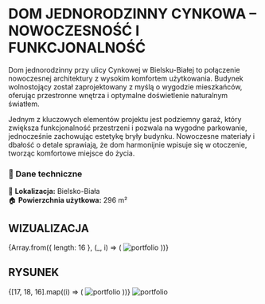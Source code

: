 
# **DOM JEDNORODZINNY CYNKOWA – NOWOCZESNOŚĆ I FUNKCJONALNOŚĆ**  

Dom jednorodzinny przy ulicy Cynkowej w Bielsku-Białej to połączenie nowoczesnej architektury z wysokim komfortem użytkowania. Budynek wolnostojący został zaprojektowany z myślą o wygodzie mieszkańców, oferując przestronne wnętrza i optymalne doświetlenie naturalnym światłem.  

Jednym z kluczowych elementów projektu jest podziemny garaż, który zwiększa funkcjonalność przestrzeni i pozwala na wygodne parkowanie, jednocześnie zachowując estetykę bryły budynku. Nowoczesne materiały i dbałość o detale sprawiają, że dom harmonijnie wpisuje się w otoczenie, tworząc komfortowe miejsce do życia.  

### **📌 Dane techniczne**  
📍 **Lokalizacja:** Bielsko-Biała  
🏠 **Powierzchnia użytkowa:** 296 m²  

## WIZUALIZACJA

<div style={{ display: 'grid', gridTemplateColumns: 'repeat(3, 1fr)', gap: '14px' }}>
  {Array.from({ length: 16 }, (_, i) => (
    <Zoom key={i}>
      <img 
        alt="portfolio" 
        src={`/compressed/jedno/cynk/${i + 1}.jpg`} 
        style={{ width: '100%', height: 'auto', objectFit: 'cover' }} 
      />
    </Zoom>
  ))}
</div>

## RYSUNEK

<div style={{ display: 'grid', gridTemplateColumns: 'repeat(2, 1fr)', gap: '14px' }}>
  {[17, 18, 16].map((i) => (
    <Zoom key={i}>
      <img 
        alt="portfolio" 
        src={`/compressed/jedno/cynk/${i + 1}.jpg`} 
        style={{ width: '100%', height: 'auto', objectFit: 'cover' }} 
      />
    </Zoom>
  ))}
  
  <Zoom>
    <img 
      alt="portfolio" 
      src={`/compressed/jedno/cynk/20.png`} 
      style={{ width: '100%', height: 'auto', objectFit: 'cover' }} 
    />
  </Zoom>
</div>
